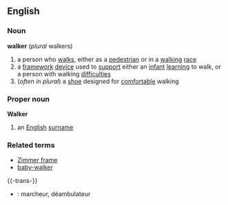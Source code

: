 ==English==
===Noun===
'''walker'''  (''plural'' walkers)
#a person who [[walk]]s, either as a [[pedestrian]] or in a [[walking]] [[race]]
#a [[framework]] [[device]] used to [[support]] either an [[infant]] [[learning]] to walk, or a person with walking [[difficulties]]
#(''often in plural'') a [[shoe]] designed for [[comfortable]] walking
===Proper noun===
'''Walker'''
#an [[English]] [[surname]]
===Related terms===
*[[Zimmer frame]]
*[[baby-walker]]

{{-trans-}}

* {{fr}} : marcheur, déambulateur
